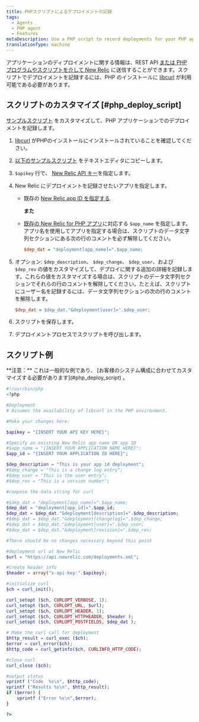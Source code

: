 ```yaml
---
title: PHPスクリプトによるデプロイメントの記録
tags:
  - Agents
  - PHP agent
  - Features
metaDescription: Use a PHP script to record deployments for your PHP app.
translationType: machine
---
```


アプリケーションのディプロイメントに関する情報は、REST API [または PHP プログラムやスクリプトを介して New Relic](/docs/apm/new-relic-apm/maintenance/recording-deployments) に送信することができます。スクリプトでデプロイメントを記録するには、PHP のインストールに [libcurl](http://curl.haxx.se/libcurl/php/) が利用可能である必要があります。

## スクリプトのカスタマイズ [#php_deploy_script]

[サンプルスクリプト](#example-script) をカスタマイズして、PHP アプリケーションでのデプロイメントを記録します。

1. [libcurl](http://curl.haxx.se/libcurl/php/) がPHPのインストールにインストールされていることを確認してください。

2. [以下のサンプルスクリプト](#example-script) をテキストエディタにコピーします。

3. `$apikey` 行で、 [New Relic API キー](/docs/apis/rest-api-v2/requirements/rest-api-key)を指定します。

4. New Relic にデプロイメントを記録させたいアプリを指定します。

   * 既存の [New Relic app ID を指定する](/docs/apm/apis/application-examples-v2/listing-your-app-id-metric-data-api-v2#view_single_app_id).

     **また**

   * [既存の New Relic for PHP アプリ](/docs/agents/php-agent/configuration/php-agent-newrelicini-settings#inivar-appname)に対応する `$app_name` を指定します。アプリ名を使用してアプリを指定する場合は、スクリプトのデータ文字列セクションにある次の行のコメントを必ず解除してください。

     ```ini
     $dep_dat = "deployment[app_name]=".$app_name;
     ```

5. オプション: `$dep_description`、 `$dep_change`、 `$dep_user`、および `$dep_rev` の値をカスタマイズして、デプロイに関する追加の詳細を記録します。これらの値をカスタマイズする場合は、スクリプトのデータ文字列セクションでそれらの行のコメントを解除してください。たとえば、スクリプトにユーザー名を記録するには、データ文字列セクションの次の行のコメントを解除します。

   ```ini
   $dep_dat = $dep_dat."&deployment[user]=".$dep_user;
   ```

6. スクリプトを保存します。

7. デプロイメントプロセスでスクリプトを呼び出します。

## スクリプト例

<Callout variant="caution">
  **注意：** これは一般的な例であり、 [お客様のシステム構成に合わせてカスタマイズする必要があります](#php_deploy_script) 。
</Callout>

```php
#!/usr/bin/php
<?php

#Deployment
# Assumes the availability of libcurl in the PHP environment.

#Make your changes here:

$apikey = "{INSERT YOUR API KEY HERE}";

#Specify an existing New Relic app name OR app ID
#$app_name = "{INSERT YOUR APPLICATION NAME HERE}";
$app_id = "{INSERT YOUR APPLICATION ID HERE}";

$dep_description = "This is your app id deployment";
#$dep_change = "This is a change log entry";
#$dep_user = "This is the user entry";
#$dep_rev = "This is a version number";

#compose the data string for curl

#$dep_dat = "deployment[app_name]=".$app_name;
$dep_dat = "deployment[app_id]=".$app_id;
$dep_dat = $dep_dat."&deployment[description]=".$dep_description;
#$dep_dat = $dep_dat."&deployment[changelog]=".$dep_change;
#$dep_dat = $dep_dat."&deployment[user]=".$dep_user;
#$dep_dat = $dep_dat."&deployment[revision]=".$dep_rev;

#There should be no changes necessary beyond this point

#deployment url at New Relic
$url = "https://api.newrelic.com/deployments.xml";

#Create header info
$header = array("x-api-key:".$apikey);

#initialize curl 
$ch = curl_init();

curl_setopt ($ch, CURLOPT_VERBOSE, 1);
curl_setopt ($ch, CURLOPT_URL, $url);
curl_setopt ($ch, CURLOPT_HEADER, 1);
curl_setopt ($ch, CURLOPT_HTTPHEADER, $header );
curl_setopt ($ch, CURLOPT_POSTFIELDS, $dep_dat );

# Make the curl call for deployment
$http_result = curl_exec ($ch);
$error = curl_error($ch);
$http_code = curl_getinfo($ch, CURLINFO_HTTP_CODE);

#close curl 
curl_close ($ch);

#output status 
vprintf ("Code  %s\n", $http_code);
vprintf ("Results %s\n", $http_result);
if ($error) {
    vprintf ("Error %s\n",$error);
}

?>
```